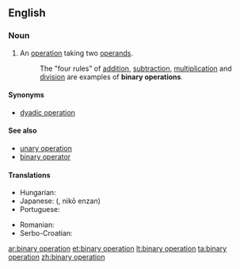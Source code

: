 ==English==

===Noun===
{{en-noun|sg=[[binary]] [[operation]]}}

# {{algebra}} An [[operation]] taking two [[operand]]s.
#: The "four rules" of [[addition]], [[subtraction]], [[multiplication]] and [[division]] are examples of '''binary operations'''.

====Synonyms====
* [[dyadic operation]]

====See also====
* [[unary operation]]
* [[binary operator]]

====Translations====
{{trans-top|two-operand operation}}
* Hungarian: {{t-|hu|kétváltozós művelet}}
* Japanese: {{Jpan|[[二項演算]]}} ({{Jpan|[[にこうえんざん]]}}, nikō enzan)
* Portuguese: {{t-|pt|operação binária|f}}
{{trans-mid}}
* Romanian: {{t-|ro|operație binară|f}}
* Serbo-Croatian: {{t|sh|binarna operacija|f}}
{{trans-bottom}}

[[ar:binary operation]]
[[et:binary operation]]
[[lt:binary operation]]
[[ta:binary operation]]
[[zh:binary operation]]